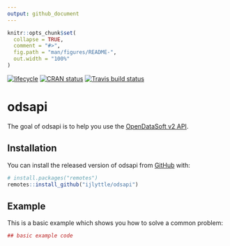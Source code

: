 ```yaml
---
output: github_document
---
```


<!-- README.md is generated from README.Rmd. Please edit that file -->

```r
knitr::opts_chunk$set(
  collapse = TRUE,
  comment = "#>",
  fig.path = "man/figures/README-",
  out.width = "100%"
)
```

[![lifecycle](https://img.shields.io/badge/lifecycle-experimental-orange.svg)](https://www.tidyverse.org/lifecycle/#experimental)
[![CRAN status](https://www.r-pkg.org/badges/version/odsapi)](https://cran.r-project.org/package=odsapi)
[![Travis build status](https://travis-ci.org/ijlyttle/odsapi.svg?branch=master)](https://travis-ci.org/ijlyttle/odsapi)


# odsapi

The goal of odsapi is to help you use the [OpenDataSoft v2 API](https://help.opendatasoft.com/apis/ods-search-v2/#search-api-v2).

## Installation

You can install the released version of odsapi from [GitHub](https://github.com/ijlyttle/odsapi) with:

```r
# install.packages("remotes")
remotes::install_github("ijlyttle/odsapi")
```

## Example

This is a basic example which shows you how to solve a common problem:

```r
## basic example code
```
